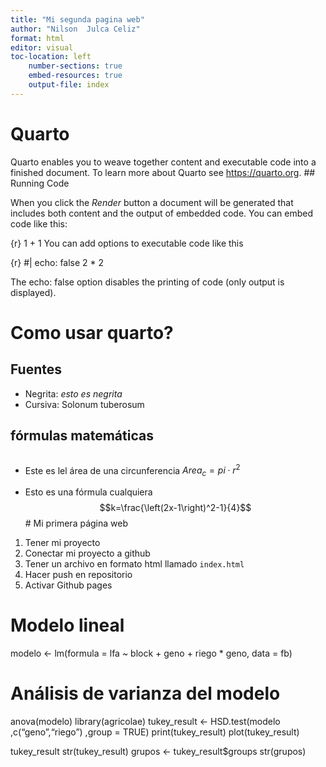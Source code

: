 ```yaml
---
title: "Mi segunda pagina web"
author: "Nilson  Julca Celiz"
format: html
editor: visual
toc-location: left
    number-sections: true
    embed-resources: true
    output-file: index
---
```


# Quarto

Quarto enables you to weave together content and executable code into a finished document. To learn more about Quarto see <https://quarto.org>. \## Running Code

When you click the *Render* button a document will be generated that includes both content and the output of embedded code. You can embed code like this:

{r} 1 + 1 You can add options to executable code like this

{r} #\| echo: false 2 \* 2

The echo: false option disables the printing of code (only output is displayed).

# Como usar quarto?

## Fuentes

-   Negrita: *esto es negrita*
-   Cursiva: Solonum tuberosum

## fórmulas matemáticas
```r

```

-   Este es lel área de una circunferencia $Area_c=pi\cdot r^2$

-   Esto es una fórmula cualquiera $$k=\frac{\left(2x-1\right)^2-1}{4}$$ \# Mi primera página web

1.  Tener mi proyecto
2.  Conectar mi proyecto a github
3.  Tener un archivo en formato html llamado `index.html`
4.  Hacer push en repositorio
5.  Activar Github pages

# Modelo lineal
modelo <- lm(formula = lfa ~ block + geno + riego * geno, data = fb)

# Análisis de varianza del modelo
anova(modelo)
library(agricolae)
tukey_result <- HSD.test(modelo
                        ,c("geno","riego")
                        ,group = TRUE)
print(tukey_result)
plot(tukey_result)

tukey_result
str(tukey_result)
grupos <- tukey_result$groups
str(grupos)





